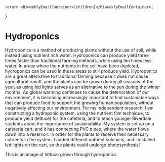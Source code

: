 	return <BiweeklyEmailContainer>{children}</BiweeklyEmailContainer>;
}

# Hydroponics

Hydroponics is a method of producing plants without the use of soil, while instead using nutrient rich water. Hydroponics can produce yield three times faster than traditional farming methods, while using ten times less water. In areas where the nutrients in the soil have been depleted, hydroponics can be used in these areas to still produce yield. Hydroponics are a great alternative to traditional farming because it does not cause agricultural runoff, and the plants can be grown during all seasons of the year, as using led lights serves as an alternative to the sun during the winter months. As global warming continues to cause the deterioration of our environment, it is becoming increasingly important to find sustainable ways that can produce food to support the growing human population, without negatively affecting our environment.
For my independent research, I am constructing a hydroponic system, using the nutrient film technique, to produce yield (lettuce) for the cafeteria, and to teach younger Riverdale students about the importance of sustainability. My system is set up on a cafeteria cart, and it has connecting PVC pipes, where the water flows down into a reservoir. In order for the plants to receive their necessary nutrients in the system, I added different nutrient solutions, and I installed led lights on the cart, so the plants could undergo photosynthesis! 

This is an image of lettuce grown through hydroponics.

